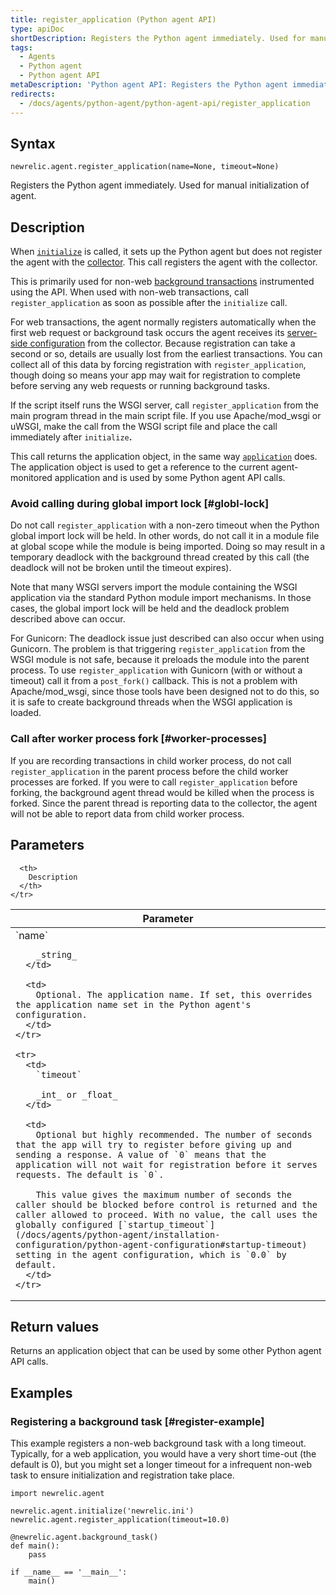```yaml
---
title: register_application (Python agent API)
type: apiDoc
shortDescription: Registers the Python agent immediately. Used for manual initialization of agent.
tags:
  - Agents
  - Python agent
  - Python agent API
metaDescription: 'Python agent API: Registers the Python agent immediately, instead of allowing it to be done more passively.'
redirects:
  - /docs/agents/python-agent/python-agent-api/register_application
---
```


## Syntax

```
newrelic.agent.register_application(name=None, timeout=None)
```

Registers the Python agent immediately. Used for manual initialization of agent.

## Description

When [`initialize`](/docs/agents/python-agent/python-agent-api/initialize) is called, it sets up the Python agent but does not register the agent with the [collector](/docs/accounts-partnerships/education/getting-started-new-relic/glossary#collector). This call registers the agent with the collector.

This is primarily used for non-web [background transactions](/docs/agents/python-agent/python-agent-api/background_task) instrumented using the API. When used with non-web transactions, call `register_application` as soon as possible after the `initialize` call.

For web transactions, the agent normally registers automatically when the first web request or background task occurs the agent receives its [server-side configuration](/docs/agents/manage-apm-agents/configuration/configure-agent#ssc) from the collector. Because registration can take a second or so, details are usually lost from the earliest transactions. You can collect all of this data by forcing registration with `register_application`, though doing so means your app may wait for registration to complete before serving any web requests or running background tasks.

If the script itself runs the WSGI server, call `register_application` from the main program thread in the main script file. If you use Apache/mod_wsgi or uWSGI, make the call from the WSGI script file and place the call immediately after `initialize`**.**

This call returns the application object, in the same way [`application`](/docs/agents/python-agent/python-agent-api/application) does. The application object is used to get a reference to the current agent-monitored application and is used by some Python agent API calls.

### Avoid calling during global import lock [#globl-lock]

Do not call `register_application` with a non-zero timeout when the Python global import lock will be held. In other words, do not call it in a module file at global scope while the module is being imported. Doing so may result in a temporary deadlock with the background thread created by this call (the deadlock will not be broken until the timeout expires).

Note that many WSGI servers import the module containing the WSGI application via the standard Python module import mechanisms. In those cases, the global import lock will be held and the deadlock problem described above can occur.

For Gunicorn: The deadlock issue just described can also occur when using Gunicorn. The problem is that triggering `register_application` from the WSGI module is not safe, because it preloads the module into the parent process. To use `register_application` with Gunicorn (with or without a timeout) call it from a `post_fork()` callback. This is not a problem with Apache/mod_wsgi, since those tools have been designed not to do this, so it is safe to create background threads when the WSGI application is loaded.

### Call after worker process fork [#worker-processes]

If you are recording transactions in child worker process, do not call `register_application` in the parent process before the child worker processes are forked. If you were to call `register_application` before forking, the background agent thread would be killed when the process is forked. Since the parent thread is reporting data to the collector, the agent will not be able to report data from child worker process.

## Parameters

<table>
  <thead>
    <tr>
      <th width="25%">
        Parameter
      </th>

      <th>
        Description
      </th>
    </tr>
  </thead>

  <tbody>
    <tr>
      <td>
        `name`

        _string_
      </td>

      <td>
        Optional. The application name. If set, this overrides the application name set in the Python agent's configuration.
      </td>
    </tr>

    <tr>
      <td>
        `timeout`

        _int_ or _float_
      </td>

      <td>
        Optional but highly recommended. The number of seconds that the app will try to register before giving up and sending a response. A value of `0` means that the application will not wait for registration before it serves requests. The default is `0`.

        This value gives the maximum number of seconds the caller should be blocked before control is returned and the caller allowed to proceed. With no value, the call uses the globally configured [`startup_timeout`](/docs/agents/python-agent/installation-configuration/python-agent-configuration#startup-timeout) setting in the agent configuration, which is `0.0` by default.
      </td>
    </tr>
  </tbody>
</table>

## Return values

Returns an application object that can be used by some other Python agent API calls.

## Examples

### Registering a background task [#register-example]

This example registers a non-web background task with a long timeout. Typically, for a web application, you would have a very short time-out (the default is 0), but you might set a longer timeout for a infrequent non-web task to ensure initialization and registration take place.

```
import newrelic.agent

newrelic.agent.initialize('newrelic.ini')
newrelic.agent.register_application(timeout=10.0)

@newrelic.agent.background_task()
def main():
    pass

if __name__ == '__main__':
    main()
```
